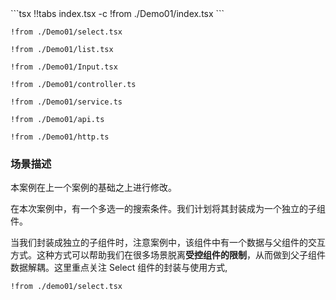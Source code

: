 

<Demo01 />
<CodeTabs>
```tsx !!tabs index.tsx -c
!from ./Demo01/index.tsx
```

```tsx !!tabs select.tsx -c
!from ./Demo01/select.tsx
```

```tsx !!tabs list.tsx -c
!from ./Demo01/list.tsx
```

```tsx !!tabs Input.tsx -c
!from ./Demo01/Input.tsx
```

```tsx !!tabs controller.ts -c
!from ./Demo01/controller.ts
```

```tsx !!tabs service.ts -c
!from ./Demo01/service.ts
```

```tsx !!tabs api.ts -c
!from ./Demo01/api.ts
```

```tsx !!tabs http.ts -c
!from ./Demo01/http.ts
```
</CodeTabs>


### 场景描述

本案例在上一个案例的基础之上进行修改。

在本次案例中，有一个多选一的搜索条件。我们计划将其封装成为一个独立的子组件。

当我们封装成独立的子组件时，注意案例中，该组件中有一个数据与父组件的交互方式。这种方式可以帮助我们在很多场景脱离**受控组件的限制**，从而做到父子组件数据解耦。这里重点关注 Select 组件的封装与使用方式,

```tsx select.tsx -c
!from ./demo01/select.tsx
```

